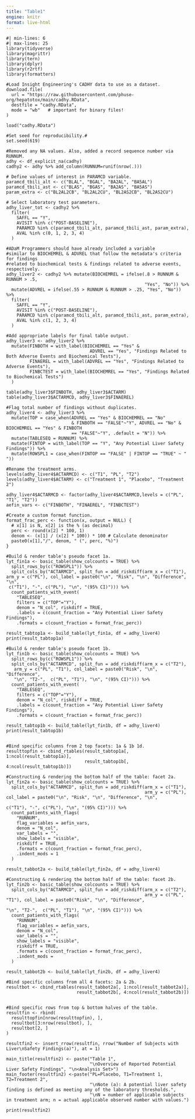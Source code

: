 ```yaml
---
title: "Table1"
engine: knitr
format: live-html
---
```


```webr-r
#| min-lines: 6
#| max-lines: 25
library(tidyverse)
library(magrittr)
library(tern)
library(dplyr)
library(r2rtf)
library(formatters)

#Load Insight Engineering's CADHY data to use as a dataset.
download.file(
  url = "https://raw.githubusercontent.com/phuse-org/hepatotox/main/cadhy.RData",
  destfile = "cadhy.RData",
  mode = "wb"   # important for binary files!
)

load("cadhy.RData")

#Set seed for reproducibility.#
set.seed(619)

#Removed any NA values. Also, added a record sequence number via RUNNUM.
adhy <- df_explicit_na(cadhy)
cadhy2 <- adhy %>% add_column(RUNNUM=runif(nrow(.)))

# Define values of interest in PARAMCD variable.
paramcd_tbili_alt <- c("BLAL", "BGAL", "BA2AL", "BA5AL")
paramcd_tbili_ast <- c("BLAS", "BGAS", "BA2AS", "BA5AS")
param_extra <- c("BL2AL2CB", "BL2AL2CU", "BL2AS2CB", "BL2AS2CU")

# Select laboratory test parameters.
adhy_liver_tot <- cadhy2 %>%
  filter(
    SAFFL == "Y",
    AVISIT %in% c("POST-BASELINE"),
    PARAMCD %in% c(paramcd_tbili_alt, paramcd_tbili_ast, param_extra),
    AVAL %in% c(0, 1, 2, 3, 4)
  )

#ADaM Programmers should have already included a variable
#similar to BIOCHEMREL & ADVREL that follow the metadata's criteria for findings
#related to biochemical tests & findings related to adverse events, respectively.
adhy_liver2 <- cadhy2 %>% mutate(BIOCHEMREL = ifelse(.8 > RUNNUM & RUNNUM > .5, 
                                                     "Yes", "No")) %>% 
  mutate(ADVREL = ifelse(.55 > RUNNUM & RUNNUM > .25, "Yes", "No")) %>% 
  filter(
    SAFFL == "Y",
    AVISIT %in% c("POST-BASELINE"),
    PARAMCD %in% c(paramcd_tbili_alt, paramcd_tbili_ast, param_extra),
    AVAL %in% c(1, 2, 3, 4)
  )

#Add appropriate labels for final table output.
adhy_liver3 <- adhy_liver2 %>% 
  mutate(FINBOTH = with_label(BIOCHEMREL == "Yes" &
                                ADVREL == "Yes", "Findings Related to Both Adverse Events and Biochemical Tests"),
         FINAEREL = with_label(ADVREL == "Yes", "Findings Related to Adverse Events"),
         FINBCTEST = with_label(BIOCHEMREL == "Yes", "Findings Related to Biochemical Tests")
  ) 

table(adhy_liver3$FINBOTH, adhy_liver3$ACTARM)
table(adhy_liver3$ACTARMCD, adhy_liver3$FINAEREL)

#Flag total number of findings without duplicates.
adhy_liver4 <- adhy_liver3 %>%                                                  
  mutate(TOP = case_when(ADVREL == "Yes" & BIOCHEMREL == "No"
                         & FINBOTH == "FALSE"~"Y", ADVREL == "No" & BIOCHEMREL == "Yes" & FINBOTH
                         == "FALSE"~"Y", .default = "N")) %>% 
  mutate(TABLESEQ = RUNNUM) %>% 
  mutate(FINTOP = with_label(TOP == "Y", "Any Potential Liver Safety Findings")) %>%
  mutate(ROWSPL1 = case_when(FINTOP == "FALSE" | FINTOP == "TRUE" ~ " ")) 

#Rename the treatment arms.
levels(adhy_liver4$ACTARMCD) <- c("T1", "PL", "T2")
levels(adhy_liver4$ACTARM) <- c("Treatment 1", "Placebo", "Treatment 2")

adhy_liver4$ACTARMCD <- factor(adhy_liver4$ACTARMCD,levels = c("PL", "T1", "T2")) 
aefin_vars <- c("FINBOTH", "FINAEREL", "FINBCTEST")

#Create a custom format function.
format_frac_perc <- function(x, output = NULL) {  
  # x[1] is N, x[2] is the % (as decimal)
  perc <- round(x[2] * 100, 1)
  denom <- (x[1] / (x[2] * 100)) * 100 # Calculate denominator
  paste0(x[1],"/", denom, " (", perc, "%)")
}

#Build & render table's pseudo facet 1a.
lyt_fin1a <- basic_table(show_colcounts = TRUE) %>% 
  split_rows_by(c("ROWSPL1")) %>%
  split_cols_by("ACTARMCD", split_fun = add_riskdiff(arm_x = c("T1"), arm_y = c("PL"), col_label = paste0("\n", "Risk", "\n", "Difference", "\n", 
 c("T1"), "-", c("PL"), "\n", "(95% CI)"))) %>% 
  count_patients_with_event(
    "TABLESEQ",
    filters = c("TOP"="Y"),
    denom = "N_col", riskdiff = TRUE,
    .labels = c(count_fraction = "Any Potential Liver Safety Findings"),
    .formats = c(count_fraction = format_frac_perc)) 

result_tabtop1a <- build_table(lyt_fin1a, df = adhy_liver4)
print(result_tabtop1a)

#Build & render table's pseudo facet 1b.
lyt_fin1b <- basic_table(show_colcounts = TRUE) %>% 
  split_rows_by(c("ROWSPL1")) %>%
  split_cols_by("ACTARMCD", split_fun = add_riskdiff(arm_x = c("T2"),
   arm_y = c("PL", "T1"), col_label = paste0("Risk", "\n", "Difference", 
   "\n", "T2-",  c("PL", "T1"), "\n", "(95% CI)"))) %>% 
  count_patients_with_event(
    "TABLESEQ",
    filters = c("TOP"="Y"),
    denom = "N_col", riskdiff = TRUE,
    .labels = c(count_fraction = "Any Potential Liver Safety Findings"),
    .formats = c(count_fraction = format_frac_perc))

result_tabtop1b <- build_table(lyt_fin1b, df = adhy_liver4)
print(result_tabtop1b)


#Bind specific columns from 2 top facets: 1a & 1b 1d.
resulttopfin <- cbind_rtables(result_tabtop1a[, 1:ncol(result_tabtop1a)], 
                              result_tabtop1b[, 4:ncol(result_tabtop1b)])

#Constructing & rendering the bottom half of the table: facet 2a.
lyt_fin2a <- basic_table(show_colcounts = TRUE) %>%
  split_cols_by("ACTARMCD", split_fun = add_riskdiff(arm_x = c("T1"), 
                                                     arm_y = c("PL"), col_label = paste0("\n", "Risk", "\n", "Difference", "\n", 
                                                                                         c("T1"), "-", c("PL"), "\n", "(95% CI)"))) %>%
  count_patients_with_flags(
    "RUNNUM",
    flag_variables = aefin_vars,
    denom = "N_col",
    var_labels = "",
    show_labels = "visible", 
    riskdiff = TRUE,
    .formats = c(count_fraction = format_frac_perc),
    .indent_mods = 1
  )

result_tabbot2a <- build_table(lyt_fin2a, df = adhy_liver4)

#Constructing & rendering the bottom half of the table: facet 2b.
lyt_fin2b <- basic_table(show_colcounts = TRUE) %>% 
  split_cols_by("ACTARMCD", split_fun = add_riskdiff(arm_x = c("T2"),
                                                     arm_y = c("PL", "T1"), col_label = paste0("Risk", "\n", "Difference", 
                                                                                               "\n", "T2-",  c("PL", "T1"), "\n", "(95% CI)"))) %>% 
  count_patients_with_flags(
    "RUNNUM",
    flag_variables = aefin_vars,
    denom = "N_col",
    var_labels = "",
    show_labels = "visible", 
    riskdiff = TRUE,
    .formats = c(count_fraction = format_frac_perc),
    .indent_mods = 
  )

result_tabbot2b <- build_table(lyt_fin2b, df = adhy_liver4)

#Bind specific columns from all 4 facets: 2a & 2b.
resultbot <- cbind_rtables(result_tabbot2a[, 1:ncol(result_tabbot2a)], 
                           result_tabbot2b[, 4:ncol(result_tabbot2b)])


#Bind specific rows from top & bottom halves of the table.
resultfin <- rbind(
  resulttopfin[nrow(resulttopfin), ],
  resultbot[3:nrow(resultbot), ],
  resultbot[2, ]
)

resultfin2 <- insert_rrow(resultfin, rrow("Number of Subjects with Liver\nSafety Findings(a)"), at = 1)

main_title(resultfin2) <- paste("Table 1", 
                                "\nOverview of Reported Potential Liver Safety Findings", "\n<Analysis Set>")
main_footer(resultfin2) <-paste("PL=Placebo, T1=Treatment 1, T2=Treatment 2",
                                "\nNote (a): A potential liver safety finding is defined as meeting any of the laboratory thresholds.",
                                "\nN = number of applicable subjects in treatment arm; n = actual applicable observed number with values.")

print(resultfin2) 

```
